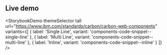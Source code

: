 ## Live demo

<StorybookDemo
  themeSelector
  tall
  url="https://www.ibm.com/standards/carbon/carbon-web-components"
  variants={[
    {
      label: 'Single Line',
      variant: 'components-code-snippet--single-line'
    },
    {
      label: 'Multi Line',
      variant: 'components-code-snippet--multi-line'
    },
    {
      label: 'Inline',
      variant: 'components-code-snippet--inline'
    }
  ]}
/>
